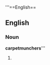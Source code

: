 '''==English==


== English ==

===Noun===
'''carpetmunchers''''''
# {{plural of|[[carpetmuncher]]}}